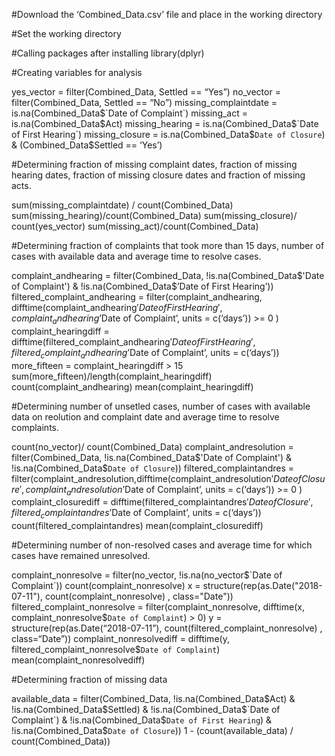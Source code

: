 #Download the 'Combined_Data.csv' file and place in the working directory

#Set the working directory

#Calling packages after installing 
library(dplyr)

#Creating variables for analysis

yes_vector = filter(Combined_Data, Settled == "Yes")
no_vector = filter(Combined_Data, Settled == "No")
missing_complaintdate = is.na(Combined_Data$`Date of Complaint`)
missing_act = is.na(Combined_Data$Act)
missing_hearing = is.na(Combined_Data$`Date of First Hearing`)
missing_closure = is.na(Combined_Data$`Date of Closure`) & (Combined_Data$Settled == 'Yes')


#Determining fraction of missing complaint dates, fraction of missing hearing dates, fraction of missing closure dates and fraction of missing acts.

sum(missing_complaintdate) / count(Combined_Data)
sum(missing_hearing)/count(Combined_Data)
sum(missing_closure)/ count(yes_vector)
sum(missing_act)/count(Combined_Data)

#Determining fraction of complaints that took more than 15 days, number of cases with available data and average time to resolve cases.

complaint_andhearing = filter(Combined_Data, !is.na(Combined_Data$'Date of Complaint') & !is.na(Combined_Data$'Date of First Hearing'))
filtered_complaint_andhearing  = filter(complaint_andhearing, difftime(complaint_andhearing$'Date of First Hearing', complaint_andhearing$'Date of Complaint', units = c('days')) >= 0 )
complaint_hearingdiff = difftime(filtered_complaint_andhearing$'Date of First Hearing', filtered_complaint_andhearing$'Date of Complaint', units = c('days'))
more_fifteen = complaint_hearingdiff > 15
sum(more_fifteen)/length(complaint_hearingdiff)
count(complaint_andhearing)
mean(complaint_hearingdiff)


#Determining number of unsetled cases, number of cases with available data on reolution and complaint date and average time to resolve complaints.

count(no_vector)/ count(Combined_Data)
complaint_andresolution = filter(Combined_Data, !is.na(Combined_Data$'Date of Complaint') & !is.na(Combined_Data$`Date of Closure`))
filtered_complaintandres = filter(complaint_andresolution,difftime(complaint_andresolution$'Date of Closure', complaint_andresolution$'Date of Complaint', units = c('days')) >= 0 )
complaint_closurediff = difftime(filtered_complaintandres$'Date of Closure', filtered_complaintandres$'Date of Complaint', units = c('days'))
count(filtered_complaintandres)
mean(complaint_closurediff)

#Determining number of non-resolved cases and average time for which cases have remained unresolved.

complaint_nonresolve = filter(no_vector, !is.na(no_vector$`Date of Complaint`))
count(complaint_nonresolve)
x = structure(rep(as.Date("2018-07-11"), count(complaint_nonresolve) , class="Date"))
filtered_complaint_nonresolve = filter(complaint_nonresolve, difftime(x, complaint_nonresolve$`Date of Complaint`) > 0)
y = structure(rep(as.Date("2018-07-11"), count(filtered_complaint_nonresolve) , class="Date"))
complaint_nonresolvediff = difftime(y, filtered_complaint_nonresolve$`Date of Complaint`)
mean(complaint_nonresolvediff)    

#Determining fraction of missing data

available_data = filter(Combined_Data, !is.na(Combined_Data$Act) & !is.na(Combined_Data$Settled) & !is.na(Combined_Data$`Date of Complaint`) & !is.na(Combined_Data$`Date of First Hearing`) & !is.na(Combined_Data$`Date of Closure`))
1 - (count(available_data) / count(Combined_Data))
